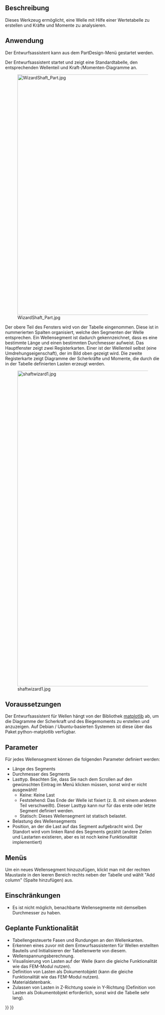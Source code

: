 <languages/>

{{Docnav/de
|[[PartDesign_InvoluteGear/de|Evolventenzahnrad]]
|[[PartDesign_MoveTip/de|ArbeitspositionFestlegen]]
|[[PartDesign_Workbench/de|PartDesign]]
|IconL=PartDesign_InvoluteGear.svg
|IconR=PartDesign_MoveTip.svg
|IconC=Workbench_PartDesign.svg
}}

{{GuiCommand/de
|Name=PartDesign WizardShaft
|Name/de=PartDesign EntwurfsassistentWellen
|MenuLocation=Part Design → Entwurfsassistent für Wellen...
|Workbenches=[[PartDesign_Workbench/de|PartDesign]]
}}

<span id="Description"></span>
==Beschreibung==

Dieses Werkzeug ermöglicht, eine Welle mit Hilfe einer Wertetabelle zu erstellen und Kräfte und Momente zu analysieren. 

<span id="Usage"></span>
==Anwendung==

Der Entwurfsassistent kann aus dem PartDesign-Menü {{MenuCommand|Part Design → [[File:PartDesign_WizardShaft.svg|20px]] Entwurfsassistent für Wellen...}} gestartet werden.

Der Entwurfsassistent startet und zeigt eine Standardtabelle, den entsprechenden Wellenteil und Kraft-/Momenten-Diagramme an.

[[Image:WizardShaft_Part.jpg|780px]]

Der obere Teil des Fensters wird von der Tabelle eingenommen. Diese ist in nummerierten Spalten organisiert, welche den Segmenten der Welle entsprechen. 
Ein Wellensegment ist dadurch gekennzeichnet, dass es eine bestimmte Länge und einen bestimmten Durchmesser aufweist. 
Das Hauptfenster zeigt zwei Registerkarten. Einer ist der Wellenteil selbst (eine Umdrehungseigenschaft), der im Bild oben gezeigt wird. 
Die zweite Registerkarte zeigt Diagramme der Scherkräfte und Momente, die durch die in der Tabelle definierten Lasten erzeugt werden.

[[Image:shaftwizard1.jpg|1024px]]

<span id="Prerequisites"></span>
==Voraussetzungen==

Der Entwurfsassistent für Wellen hängt von der Bibliothek [http://matplotlib.org/ matplotlib] ab, um die Diagramme der Scherkraft und des Biegemoments zu erstellen und anzuzeigen. 
Auf Debian / Ubuntu-basierten Systemen ist diese über das Paket python-matplotlib verfügbar.

<span id="Parameters"></span>
==Parameter==

Für jedes Wellensegment können die folgenden Parameter definiert werden: 
* Länge des Segments 
* Durchmesser des Segments 
* Lasttyp. Beachten Sie, dass Sie nach dem Scrollen auf den gewünschten Eintrag im Menü klicken müssen, sonst wird er nicht ausgewählt! 
** Keine: Keine Last 
** Feststehend: Das Ende der Welle ist fixiert (z. B. mit einem anderen Teil verschweißt). Dieser Lasttyp kann nur für das erste oder letzte Segment definiert werden. 
** Statisch: Dieses Wellensegment ist statisch belastet. 
* Belastung des Wellensegments 
* Position, an der die Last auf das Segment aufgebracht wird. Der Standort wird vom linken Rand des Segments gezählt (andere Zeilen und Lastarten existieren, aber es ist noch keine Funktionalität implementiert)

<span id="Menus"></span>
==Menüs==

Um ein neues Wellensegment hinzuzufügen, klickt man mit der rechten Maustaste in den leeren Bereich rechts neben der Tabelle und wählt "Add column" (Spalte hinzufügen) aus.

<span id="Limitations"></span>
==Einschränkungen==

* Es ist nicht möglich, benachbarte Wellensegmente mit demselben Durchmesser zu haben.

<span id="Planned_functionality"></span>
==Geplante Funktionalität==

* Tabellengesteuerte Fasen und Rundungen an den Wellenkanten.
* Erkennen eines zuvor mit dem Entwurfsassistenten für Wellen erstellten Bauteils und Initialisieren der Tabellenwerte von diesem. 
* Wellenspannungsberechnung. 
* Visualisierung von Lasten auf der Welle (kann die gleiche Funktionalität wie das FEM-Modul nutzen).
* Definition von Lasten als Dokumentobjekt (kann die gleiche Funktionalität wie das FEM-Modul nutzen). 
* Materialdatenbank.
* Zulassen von Lasten in Z-Richtung sowie in Y-Richtung (Definition von Lasten als Dokumentobjekt erforderlich, sonst wird die Tabelle sehr lang).


{{Docnav/de
|[[PartDesign_InvoluteGear/de|Evolventenzahnrad]]
|[[PartDesign_MoveTip/de|ArbeitspositionFestlegen]]
|[[PartDesign_Workbench/de|PartDesign]]
|IconL=PartDesign_InvoluteGear.svg
|IconR=PartDesign_MoveTip.svg
|IconC=Workbench_PartDesign.svg
}}

{{PartDesign Tools navi{{#translation:}}}}
{{Userdocnavi{{#translation:}}}}